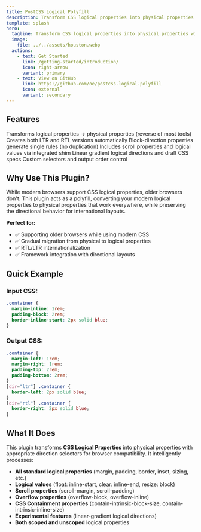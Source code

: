 ```yaml
---
title: PostCSS Logical Polyfill
description: Transform CSS logical properties into physical properties with appropriate direction selectors for maximum browser compatibility.
template: splash
hero:
  tagline: Transform CSS logical properties into physical properties with appropriate direction selectors for maximum browser compatibility.
  image:
    file: ../../assets/houston.webp
  actions:
    - text: Get Started
      link: /getting-started/introduction/
      icon: right-arrow
      variant: primary
    - text: View on GitHub
      link: https://github.com/oe/postcss-logical-polyfill
      icon: external
      variant: secondary
---
```



## Features

<CardGrid stagger>
	<Card title="🔄 Polyfill Direction" icon="setting">
		Transforms logical properties → physical properties (reverse of most tools)
	</Card>
	<Card title="🎯 Smart Generation" icon="add-document">
		Creates both LTR and RTL versions automatically
	</Card>
	<Card title="⚡ Optimized Output" icon="rocket">
		Block-direction properties generate single rules (no duplication)
	</Card>
	<Card title="🔗 Extended Support" icon="puzzle">
		Includes scroll properties and logical values via integrated shim
	</Card>
	<Card title="🧪 Experimental Features" icon="star">
		Linear gradient logical directions and draft CSS specs
	</Card>
	<Card title="🎛️ Configurable" icon="setting">
		Custom selectors and output order control
	</Card>
</CardGrid>

## Why Use This Plugin?

While modern browsers support CSS logical properties, older browsers don't. This plugin acts as a polyfill, converting your modern logical properties to physical properties that work everywhere, while preserving the directional behavior for international layouts.

**Perfect for:**
- ✅ Supporting older browsers while using modern CSS
- ✅ Gradual migration from physical to logical properties  
- ✅ RTL/LTR internationalization
- ✅ Framework integration with directional layouts

## Quick Example

### Input CSS:
```css
.container {
  margin-inline: 1rem;
  padding-block: 2rem;
  border-inline-start: 2px solid blue;
}
```

### Output CSS:
```css
.container {
  margin-left: 1rem;
  margin-right: 1rem;
  padding-top: 2rem;
  padding-bottom: 2rem;
}
[dir="ltr"] .container {
  border-left: 2px solid blue;
}
[dir="rtl"] .container {
  border-right: 2px solid blue;
}
```

## What It Does

This plugin transforms **CSS Logical Properties** into physical properties with appropriate direction selectors for browser compatibility. It intelligently processes:

- **All standard logical properties** (margin, padding, border, inset, sizing, etc.)
- **Logical values** (float: inline-start, clear: inline-end, resize: block)
- **Scroll properties** (scroll-margin, scroll-padding)
- **Overflow properties** (overflow-block, overflow-inline)
- **CSS Containment properties** (contain-intrinsic-block-size, contain-intrinsic-inline-size)
- **Experimental features** (linear-gradient logical directions)
- **Both scoped and unscoped** logical properties
